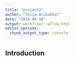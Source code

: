 ---
title: "project2"
author: "Julia Arukakkal"
date: "2024-06-18"
output: workflowr::wflow_html
editor_options:
  chunk_output_type: console
---

## Introduction

```{r}

```

